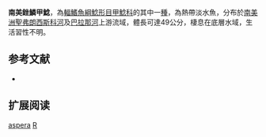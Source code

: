 {{Speciesbox
| name = 南美銼鱗甲鯰
| image = R. aspera.jpg
| image_width = 250px
| image_caption = 
| status = NE
| status_system = IUCN3.1
| genus = Rhinelepis
| species = aspera
| authority = Spix & Agassiz, 1829
| synonyms = 
}}

'''南美銼鱗甲鯰'''，為[[輻鰭魚綱|輻鰭魚綱]][[鯰形目|鯰形目]][[甲鯰科|甲鯰科]]的其中一[[種|種]]，為熱帶淡水魚，分布於[[南美洲|南美洲]][[聖弗朗西斯科河|聖弗朗西斯科河]]及[[巴拉那河|巴拉那河]]上游流域，體長可達49公分，棲息在底層水域，生活習性不明。

==参考文献==
*{{FishBase_species|genus=Rhinelepis|species=aspera|year=2015|month=1}}

== 扩展阅读 ==
{{refbegin}}
{{wikispecies-inline|Rhinelepis aspera|南美銼鱗甲鯰}}
{{refend}}
{{Taxonbar|from=Q3755795}}

[[Category:銼鱗甲鯰屬|aspera]]
[[Category:1829年描述的魚類|R]]